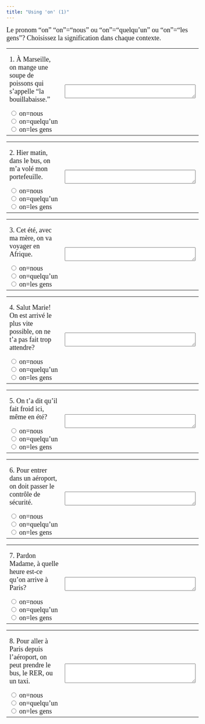 ```yaml
---
title: "Using 'on' (1)"
---
```

<p><font face="Garamond" size="4">Le pronom "on" "on"="nous" ou "on"="quelqu'un" 
        ou "on"="les gens"? Choisissez la signification dans chaque contexte.</font></p>
    
<form name=QUESTION action="" method=post>
   <p> 
   <table width="100%" border=0>
      <tbody>
         <tr>
            <td width="50%">
               <p><font face="Garamond" size="4">1. À Marseille, on mange une soupe 
                  de poissons qui s'appelle "la bouillabaisse."</font>
               </p>
               <font face="Garamond" size="4"> 
               <input onClick=choice1(this.form) type=radio 
                  value="non, c'est plus général." name=one>
               on=nous<br>
               <input 
                  onClick=choice1(this.form) type=radio 
                  value="non, c'est collectif (les Marseillais en général)" 
                  name=one>
               on=quelqu'un<br>
               <input onClick=choice1(this.form) type=radio 
                  value="oui! les gens=les gens de Marseille" name=one>
               on=les gens<br>
               </font>
            <td width="50%">
               <p> <font face="Garamond" size="4"> 
                  <textarea cols="40" name="feedback1" rows="2"></textarea>
   </table>
</form>
<p></p>
<p></p>
<p> 
<form name=QUESTION action="" method=post>
   <p> 
   <table width="100%" border=0>
      <tbody>
         <tr>
            <td width="50%">
               <p><font face="Garamond" size="4">2. Hier matin, dans le bus, on 
                  m'a volé mon portefeuille.</font>
               </p>
               <font face="Garamond" size="4"> 
               <input 
                  onClick=choice2(this.form) type=radio 
                  value="non, ce n'est pas la personne qui parle." 
                  name=one>
               on=nous<br>
               <input onClick=choice2(this.form) type=radio 
                  value="oui! c'est un individu que la personne qui parle ne connaît pas." 
                  name=one>
               on=quelqu'un<br>
               <input onClick=choice2(this.form) type=radio 
                  value="non, ce n'est pas pluriel." name=one>
               on=les gens<br>
               </font>
            <td width="50%">
               <p> <font face="Garamond" size="4"> 
                  <textarea cols="40" name="feedback2" rows="2"></textarea>
   </table>
</form>
<p></p>
<p></p>
<p> 
<form name=QUESTION action="" method=post>
   <p> 
   <table width="100%" border=0>
      <tbody>
         <tr>
            <td width="50%">
               <p><font face="Garamond" size="4">3. Cet été, avec ma mère, on va 
                  voyager en Afrique.</font>
               </p>
               <font face="Garamond" size="4"> 
               <input 
                  onClick=choice3(this.form) type=radio 
                  value="oui! c'est la personne qui parle, avec sa mère." 
                  name=one>
               on=nous<br>
               <input onClick=choice3(this.form) type=radio 
                  value="non, ce n'est pas un individu que la personne ne connaît pas." 
                  name=one>
               on=quelqu'un<br>
               <input onClick=choice3(this.form) type=radio 
                  value="non, ce n'est pas une généralisation." name=one>
               on=les gens<br>
               </font>
            <td width="50%">
               <p> <font face="Garamond" size="4"> 
                  <textarea cols="40" name="feedback3" rows="2"></textarea>
   </table>
</form>
<p></p>
<p></p>
<p> 
<form name=QUESTION action="" method=post>
   <p> 
   <table width="100%" border=0>
      <tbody>
         <tr>
            <td width="50%">
               <p><font face="Garamond" size="4">4. Salut Marie! On est arrivé 
                  le plus vite possible, on ne t'a pas fait trop attendre?</font>
               </p>
               <font face="Garamond" size="4"> 
               <input onClick=choice4(this.form) type=radio 
                  value="oui! c'est la personne qui parle, avec son ami." 
                  name=one>
               on=nous<br>
               <input onClick=choice4(this.form) type=radio 
                  value="non, ce n'est pas un individu que la personne ne connaît pas." 
                  name=one>
               on=quelqu'un<br>
               <input onClick=choice4(this.form) type=radio 
                  value="non, ce n'est pas une généralisation." name=one>
               on=les gens<br>
               </font>
            <td width="50%">
               <p> <font face="Garamond" size="4"> 
                  <textarea cols="40" name="feedback4" rows="2"></textarea>
   </table>
</form>
<p></p>
<p></p>
<p> 
<form name=QUESTION action="" method=post>
   <p> 
   <table width="100%" border=0>
      <tbody>
         <tr>
            <td width="50%">
               <p><font face="Garamond" size="4">5. On t'a dit qu'il fait froid 
                  ici, même en été?</font>
               </p>
               <font face="Garamond" size="4"> 
               <input 
                  onClick=choice5(this.form) type=radio 
                  value="non, ce n'est pas la personne qui parle." 
                  name=one>
               on=nous<br>
               <input onClick=choice5(this.form) type=radio 
                  value="oui! c'est un individu hypothétique, ou qu'on ne connaît pas." 
                  name=one>
               on=quelqu'un<br>
               <input onClick=choice5(this.form) type=radio 
                  value="c'est possible, si les gens en général ont parlé du temps." 
                  name=one>
               on=les gens<br>
               </font>
            <td width="50%">
               <p> <font face="Garamond" size="4"> 
                  <textarea cols="40" name="feedback5" rows="2"></textarea>
   </table>
</form>
<p></p>
<p></p>
<p> 
<form name=QUESTION action="" method=post>
   <p> 
   <table width="100%" border=0>
      <tbody>
         <tr>
            <td width="50%">
               <p><font face="Garamond" size="4">6. Pour entrer dans un aéroport, 
                  on doit passer le contrôle de sécurité.</font>
               </p>
               <font face="Garamond" size="4"> 
               <input onClick=choice6(this.form) type=radio 
                  value="non, c'est plus général." name=one>
               on=nous<br>
               <input 
                  onClick=choice6(this.form) type=radio value="non, c'est collectif " 
                  name=one>
               on=quelqu'un<br>
               <input onClick=choice6(this.form) type=radio 
                  value="oui! les gens en général doivent passer le contrôle." 
                  name=one>
               on=les gens<br>
               </font>
            <td width="50%">
               <p> <font face="Garamond" size="4"> 
                  <textarea cols="40" name="feedback6" rows="2"></textarea>
   </table>
</form>
<p></p>
<p></p>
<p> 
<form name=QUESTION action="" method=post>
   <p> 
   <table width="100%" border=0>
      <tbody>
         <tr>
            <td width="50%">
               <p><font face="Garamond" size="4">7. Pardon Madame, à quelle heure 
                  est-ce qu'on arrive à Paris?</font>
               </p>
               <font face="Garamond" size="4"> 
               <input 
                  onClick=choice7(this.form) type=radio 
                  value="oui! c'est la personne qui parle, avec les autres voyageurs." 
                  name=one>
               on=nous<br>
               <input onClick=choice7(this.form) type=radio 
                  value="non, ce n'est pas un individu que la personne ne connaît pas." 
                  name=one>
               on=quelqu'un<br>
               <input onClick=choice7(this.form) type=radio 
                  value="non, ce n'est pas une généralisation." name=one>
               on=les gens<br>
               </font>
            <td width="50%">
               <p> <font face="Garamond" size="4"> 
                  <textarea cols="40" name="feedback7" rows="2"></textarea>
   </table>
</form>
<p></p>
<p></p>
<p> 
<form name=QUESTION action="" method=post>
   <p> 
   <table width="100%" border=0>
      <tbody>
         <tr>
            <td width="50%">
               <p><font face="Garamond" size="4">8. Pour aller à Paris depuis l'aéroport, 
                  on peut prendre le bus, le RER, ou un taxi.</font>
               </p>
               <font face="Garamond" size="4"> 
               <input onClick=choice8(this.form) type=radio 
                  value="oui, c'est possible, si la personne qui parle, avec une autre personne, voyagent à Paris" 
                  name=one>
               on=nous<br>
               <input onClick=choice8(this.form) type=radio 
                  value="oui, c'est possible, si la personne parle d'un individu hypothétique qu'elle ne connaît pas." 
                  name=one>
               on=quelqu'un<br>
               <input onClick=choice8(this.form) type=radio 
                  value="oui, c'est possible, si la personne parle en général des moyens de transport à Paris." 
                  name=one>
               on=les gens<br>
               </font>
            <td width="50%">
               <p> <font face="Garamond" size="4"> 
                  <textarea cols="40" name="feedback8" rows="3"></textarea>
   </table>
</form>

<SCRIPT language=JavaScript><!--
//  Creation interface, JavaScripts, and Perl Scripts by Dan Beeby.
//  Based on a Javascript by Barbara Nelson.
//  http://140.233.69.17/mellon -- dbeeby@haverford.edu.
//  Content by: Alison Murray Levine, University of Virginia, alevine@virginia.edu
function choice1(form) {
 for (var i=0;i<form.one.length;i ++) {
  if(form.one[i].checked) {
   break
   }
  }
 form.feedback1.value=form.one[i].value
}

function choice2(form) {
 for (var i=0;i<form.one.length;i ++) {
  if(form.one[i].checked) {
   break
   }
  }
 form.feedback2.value=form.one[i].value
}

function choice3(form) {
 for (var i=0;i<form.one.length;i ++) {
  if(form.one[i].checked) {
   break
   }
  }
 form.feedback3.value=form.one[i].value
}

function choice4(form) {
 for (var i=0;i<form.one.length;i ++) {
  if(form.one[i].checked) {
   break
   }
  }
 form.feedback4.value=form.one[i].value
}

function choice5(form) {
 for (var i=0;i<form.one.length;i ++) {
  if(form.one[i].checked) {
   break
   }
  }
 form.feedback5.value=form.one[i].value
}

function choice6(form) {
 for (var i=0;i<form.one.length;i ++) {
  if(form.one[i].checked) {
   break
   }
  }
 form.feedback6.value=form.one[i].value
}

function choice7(form) {
 for (var i=0;i<form.one.length;i ++) {
  if(form.one[i].checked) {
   break
   }
  }
 form.feedback7.value=form.one[i].value
}
function choice8(form) {
 for (var i=0;i<form.one.length;i ++) {
  if(form.one[i].checked) {
   break
   }
  }
 form.feedback8.value=form.one[i].value
}

function choice9(form) {
 for (var i=0;i<form.one.length;i ++) {
  if(form.one[i].checked) {
   break
   }
  }
 form.feedback9.value=form.one[i].value
}

function choice10(form) {
 for (var i=0;i<form.one.length;i ++) {
  if(form.one[i].checked) {
   break
   }
  }
 form.feedback10.value=form.one[i].value
}

<!--script-->
//--></SCRIPT>